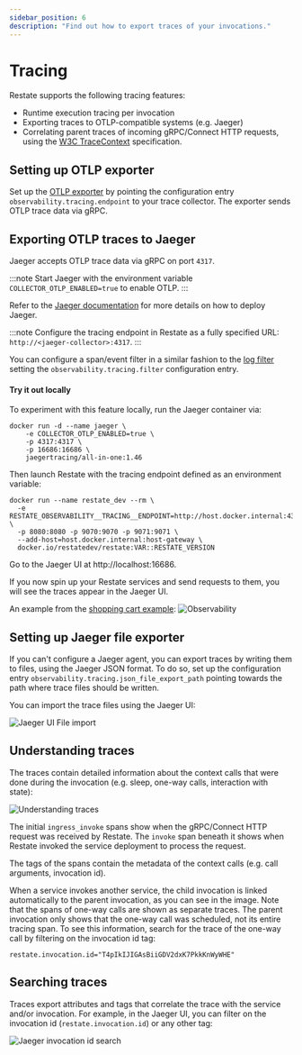 ```yaml
---
sidebar_position: 6
description: "Find out how to export traces of your invocations."
---
```



# Tracing

Restate supports the following tracing features:

* Runtime execution tracing per invocation
* Exporting traces to OTLP-compatible systems (e.g. Jaeger)
* Correlating parent traces of incoming gRPC/Connect HTTP requests, using the [W3C TraceContext](https://github.com/w3c/trace-context) specification.

## Setting up OTLP exporter

Set up the [OTLP exporter](https://github.com/open-telemetry/opentelemetry-collector/blob/main/exporter/otlpexporter/README.md) by pointing the configuration entry `observability.tracing.endpoint` to your trace collector.
The exporter sends OTLP trace data via gRPC.


## Exporting OTLP traces to Jaeger

Jaeger accepts OTLP trace data via gRPC on port `4317`.

:::note
Start Jaeger with the environment variable `COLLECTOR_OTLP_ENABLED=true` to enable OTLP.
:::

Refer to the [Jaeger documentation](https://www.jaegertracing.io/docs/1.46/deployment/) for more details on how to deploy Jaeger.

:::note
Configure the tracing endpoint in Restate as a fully specified URL: `http://<jaeger-collector>:4317`.
:::

You can configure a span/event filter in a similar fashion to the [log filter](/operate/monitoring/restate_logging#log-filter) setting the `observability.tracing.filter` configuration entry.

#### Try it out locally
To experiment with this feature locally, run the Jaeger container via:
```shell
docker run -d --name jaeger \
    -e COLLECTOR_OTLP_ENABLED=true \
    -p 4317:4317 \
    -p 16686:16686 \
    jaegertracing/all-in-one:1.46
```

Then launch Restate with the tracing endpoint defined as an environment variable:

```shell
docker run --name restate_dev --rm \
  -e RESTATE_OBSERVABILITY__TRACING__ENDPOINT=http://host.docker.internal:4317 \
  -p 8080:8080 -p 9070:9070 -p 9071:9071 \
  --add-host=host.docker.internal:host-gateway \
  docker.io/restatedev/restate:VAR::RESTATE_VERSION
```

Go to the Jaeger UI at http://localhost:16686.

If you now spin up your Restate services and send requests to them, you will see the traces appear in the Jaeger UI.

An example from the [shopping cart example](https://github.com/restatedev/examples/tree/main/end-to-end-applications/typescript/ecommerce-store):
![Observability](/img/observability.jpeg)

## Setting up Jaeger file exporter

If you can't configure a Jaeger agent, you can export traces by writing them to files, using the Jaeger JSON format. To do so, set up the configuration entry `observability.tracing.json_file_export_path` pointing towards the path where trace files should be written.

You can import the trace files using the Jaeger UI:

![Jaeger UI File import](/img/jaeger-import-file.png)


## Understanding traces
The traces contain detailed information about the context calls that were done during the invocation (e.g. sleep, one-way calls, interaction with state):

![Understanding traces](/img/jaeger_tour_background_call_handler.png)

The initial `ingress_invoke` spans show when the gRPC/Connect HTTP request was received by Restate. The `invoke` span beneath it shows when Restate invoked the service deployment to process the request.

The tags of the spans contain the metadata of the context calls (e.g. call arguments, invocation id).

When a service invokes another service, the child invocation is linked automatically to the parent invocation, as you can see in the image.
Note that the spans of one-way calls are shown as separate traces. The parent invocation only shows that the one-way call was scheduled, not its entire tracing span.
To see this information, search for the trace of the one-way call by filtering on the invocation id tag:
```
restate.invocation.id="T4pIkIJIGAsBiiGDV2dxK7PkkKnWyWHE"
```

## Searching traces

Traces export attributes and tags that correlate the trace with the service and/or invocation. For example, in the Jaeger UI, you can filter on the invocation id (`restate.invocation.id`) or any other tag:

![Jaeger invocation id search](/img/jaeger_invocationid_search_handler.png)
